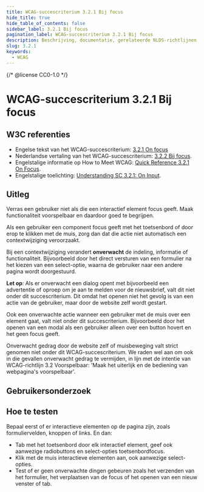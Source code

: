 ```yaml
---
title: WCAG-succescriterium 3.2.1 Bij focus
hide_title: true
hide_table_of_contents: false
sidebar_label: 3.2.1 Bij focus
pagination_label: WCAG-succescriterium 3.2.1 Bij focus
description: Beschrijving, documentatie, gerelateerde NLDS-richtlijnen, bronnen, gebruikersonderzoek en hoe te testen.
slug: 3.2.1
keywords:
  - WCAG
---
```


{/* @license CC0-1.0 */}


# WCAG-succescriterium 3.2.1 Bij focus

## W3C referenties

- Engelse tekst van het WCAG-succescriterium: [<span lang="en">3.2.1 On focus</span>](https://www.w3.org/TR/WCAG22/#on-focus)
- Nederlandse vertaling van het WCAG-succescriterium: [3.2.2 Bij focus](https://www.w3.org/Translations/WCAG21-nl/#bij-focus).
- Engelstalige informatie op <span lang="en">How to Meet WCAG</span>: [<span lang="en">Quick Reference 3.2.1 On Focus</span>](https://www.w3.org/WAI/WCAG22/quickref/#on-focus).
- Engelstalige toelichting: [<span lang="en">Understanding SC 3.2.1: On Input</span>](https://www.w3.org/WAI/WCAG21/Understanding/on-focus.html).

## Uitleg

Verras een gebruiker niet als die een interactief element focus geeft. Maak functionaliteit voorspelbaar en daardoor goed te begrijpen.

Als een gebruiker een component focus geeft met het toetsenbord of door erop te klikken met de muis, zorg dan dat die actie niet automatisch een contextwijziging veroorzaakt.

Bij een contextwijziging verandert **onverwacht** de indeling, informatie of functionaliteit. Bijvoorbeeld door het direct versturen van een formulier na het kiezen van een select-optie, waarna de gebruiker naar een andere pagina wordt doorgestuurd.

**Let op**: Als er onverwacht een dialog opent met bijvoorbeeld een advertentie of oproep om je aan te melden voor de nieuwsbrief, valt dit niet onder dit succescriterium. Dit omdat het openen niet het gevolg is van een actie van de gebruiker, maar door de website zelf wordt gestart.

Ook een onverwachte actie wanneer een gebruiker met de muis over een element gaat, valt niet onder dit succescriterium. Bijvoorbeeld door het openen van een modal als een gebruiker alleen over een button hovert en het geen focus geeft.

Onverwacht gedrag door de website zelf of muisbeweging valt strict genomen niet onder dit WCAG-succescriterium. We raden wel aan om ook in die gevallen onverwacht gedrag te vermijden, in lijn met de intentie van WCAG-richtlijn 3.2 Voorspelbaar: 'Maak het uiterlijk en de bediening van webpagina's voorspelbaar'.

## Gebruikersonderzoek

<CTAGebruikersonderzoek />

## Hoe te testen

Bepaal eerst of er interactieve elementen op de pagina zijn, zoals formuliervelden, knoppen of links. En dan:

- Tab met het toetsenbord door elk interactief element, geef ook aanwezige radiobuttons en select-opties toetsenbordfocus.
- Klik met de muis interactieve elementen aan, ook aanwezige select-opties.
- Test of er geen onverwachte dingen gebeuren zoals het verzenden van het formulier, het verplaatsen van de focus of het openen van een nieuw venster of tab.

<WCAGFooterInfo />
